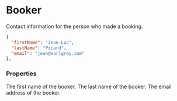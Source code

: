 
# Booker

Contact information for the person who made a booking.

```json
{
  "firstName": "Jean-Luc",
  "lastName": "Picard",
  "email": "jean@earlgrey.com"
},
```

### Properties

<Property name="firstName" type="string">
  The first name of the booker.
</Property>

<Property name="lastName" type="string">
  The last name of the booker.
</Property>

<Property name="email" type="string">
  The email address of the booker.
</Property>
